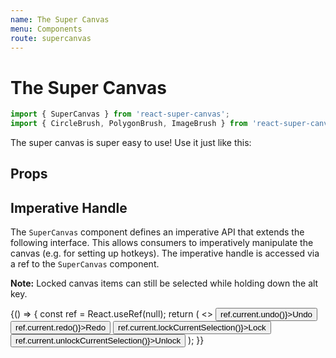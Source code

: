 ```yaml
---
name: The Super Canvas
menu: Components
route: supercanvas
---
```



# The Super Canvas

```js
import { SuperCanvas } from 'react-super-canvas';
import { CircleBrush, PolygonBrush, ImageBrush } from 'react-super-canvas/defaults';
```

The super canvas is super easy to use! Use it just like this:

<Playground>
	<SuperCanvas
		height={600}
		width={600}
		activeBackgroundElement={new GridBackground(20)}
		availableBrushes={[
			new CircleBrush(),
			new PolygonBrush(),
			new ImageBrush('https://knowpathology.com.au/app/uploads/2018/07/Happy-Test-Screen-01-825x510.png'),
		]}
	/>
</Playground>

## Props

<InterfaceDocumentation interfaceMetadata={SuperCanvasProps} />

## Imperative Handle

The `SuperCanvas` component defines an imperative API that extends the following interface. This allows consumers to imperatively manipulate the canvas (e.g. for setting up hotkeys). The imperative handle is accessed via a ref to the `SuperCanvas` component.

**Note:** Locked canvas items can still be selected while holding down the alt key.

<InterfaceDocumentation interfaceMetadata={SuperCanvasImperativeHandle} />

<Playground>
	{() => {
		const ref = React.useRef(null);
		return (
			<>
				<button onClick={() => ref.current.undo()}>Undo</button>
				<button onClick={() => ref.current.redo()}>Redo</button>
				<button onClick={() => ref.current.lockCurrentSelection()}>Lock</button>
				<button onClick={() => ref.current.unlockCurrentSelection()}>Unlock</button>
				<SuperCanvas
					height={600}
					width={600}
					activeBackgroundElement={new GridBackground(20)}
					availableBrushes={[
						new CircleBrush(),
						new PolygonBrush(),
						new ImageBrush('https://knowpathology.com.au/app/uploads/2018/07/Happy-Test-Screen-01-825x510.png'),
					]}
					ref={ref}
				/>
			</>
		);
	}}
</Playground>
